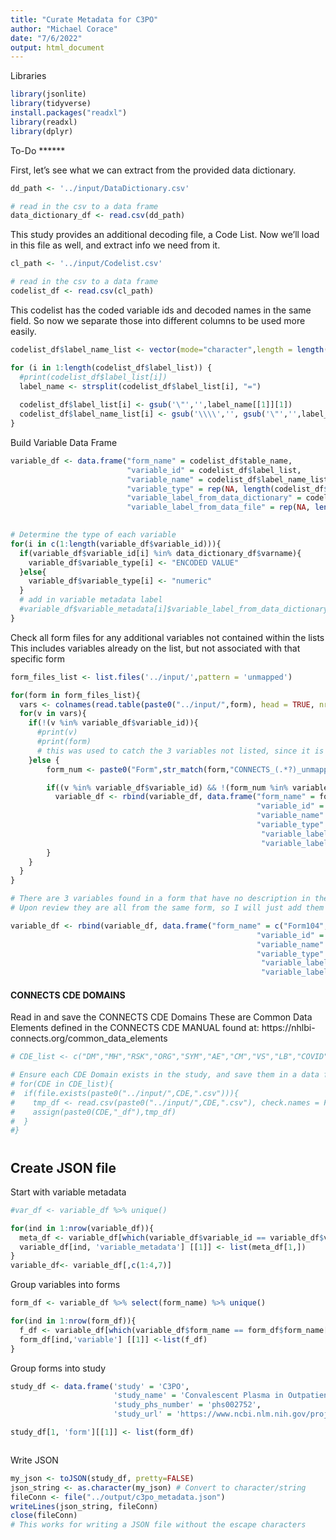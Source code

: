 ```yaml
---
title: "Curate Metadata for C3PO"
author: "Michael Corace"
date: "7/6/2022"
output: html_document
---
```


Libraries
```r
library(jsonlite)
library(tidyverse)
install.packages("readxl")
library(readxl)
library(dplyr)
```
To-Do
******




First, let's see what we can extract from the provided data dictionary.
```r
dd_path <- '../input/DataDictionary.csv'

# read in the csv to a data frame
data_dictionary_df <- read.csv(dd_path)
```

This study provides an additional decoding file, a Code List.
Now we'll load in this file as well, and extract info we need from it.

```r
cl_path <- '../input/Codelist.csv'

# read in the csv to a data frame
codelist_df <- read.csv(cl_path)

```

This codelist has the coded variable ids and decoded names in the same field.
So now we separate those into different columns to be used more easily.

```r

codelist_df$label_name_list <- vector(mode="character",length = length(codelist_df$label_list))

for (i in 1:length(codelist_df$label_list)) {
  #print(codelist_df$label_list[i])
  label_name <- strsplit(codelist_df$label_list[i], "=")
  
  codelist_df$label_list[i] <- gsub('\"','',label_name[[1]][1])
  codelist_df$label_name_list[i] <- gsub('\\\\','', gsub('\"','',label_name[[1]][2]))
}

```


Build Variable Data Frame

```r

variable_df <- data.frame("form_name" = codelist_df$table_name,
                          "variable_id" = codelist_df$label_list,
                          "variable_name" = codelist_df$label_name_list,
                          "variable_type" = rep(NA, length(codelist_df$label_list)),
                          "variable_label_from_data_dictionary" = codelist_df$label_name_list,
                          "variable_label_from_data_file" = rep(NA, length(codelist_df$label_list)))
                          

# Determine the type of each variable
for(i in c(1:length(variable_df$variable_id))){
  if(variable_df$variable_id[i] %in% data_dictionary_df$varname){
    variable_df$variable_type[i] <- "ENCODED VALUE"
  }else{
    variable_df$variable_type[i] <- "numeric"
  }
  # add in variable metadata label
  #variable_df$variable_metadata[i]$variable_label_from_data_dictionary <- variable_df$variable_name[i]
}

```


Check all form files for any additional variables not contained within the lists
This includes variables already on the list, but not associated with that specific form
```r
form_files_list <- list.files('../input/',pattern = 'unmapped')

for(form in form_files_list){
  vars <- colnames(read.table(paste0("../input/",form), head = TRUE, nrows=1, sep=",")[-1,])
  for(v in vars){
    if(!(v %in% variable_df$variable_id)){
      #print(v)
      #print(form)
      # this was used to catch the 3 variables not listed, since it is a small number I just added them in manually
    }else {
        form_num <- paste0("Form",str_match(form,"CONNECTS_(.*?)_unmapped\\.csv")[,2])

        if((v %in% variable_df$variable_id) && !(form_num %in% variable_df$form_name[which(variable_df$variable_id == v)] )){
          variable_df <- rbind(variable_df, data.frame("form_name" = form_num,
                                                       "variable_id" = v,
                                                       "variable_name" = variable_df$variable_name[which(variable_df$variable_id == v)][1],
                                                       "variable_type" = variable_df$variable_type[which(variable_df$variable_id == v)][1],
                                                        "variable_label_from_data_dictionary" = variable_df$variable_label_from_data_dictionary[which(variable_df$variable_id == v)][1],
                                                        "variable_label_from_data_file" = NA))
        }
    }
  }
}

# There are 3 variables found in a form that have no description in the codelist or data dictionary
# Upon review they are all from the same form, so I will just add them manually here

variable_df <- rbind(variable_df, data.frame("form_name" = c("Form104","Form104","Form104"),
                                                       "variable_id" = c("zCRFID","socname","ptname"),
                                                       "variable_name" = c("zCRFID","socname","ptname"),
                                                       "variable_type" = c("numeric","string","string"),
                                                        "variable_label_from_data_dictionary" = c(NA,NA,NA),
                                                        "variable_label_from_data_file" = c("zCRFID","socname","ptname")))

```


#### CONNECTS CDE DOMAINS ####
Read in and save the CONNECTS CDE Domains
These are Common Data Elements defined in the CONNECTS CDE MANUAL found at: https://nhlbi-connects.org/common_data_elements

```r

# CDE_list <- c("DM","MH","RSK","ORG","SYM","AE","CM","VS","LB","COVID","VAC","DS","DS","INT","HO")

# Ensure each CDE Domain exists in the study, and save them in a data frame
# for(CDE in CDE_list){
#  if(file.exists(paste0("../input/",CDE,".csv"))){
#    tmp_df <- read.csv(paste0("../input/",CDE,".csv"), check.names = F)
#    assign(paste0(CDE,"_df"),tmp_df)
#  }
#}


```
#


## Create JSON file

Start with variable metadata
```r
#var_df <- variable_df %>% unique() 

for(ind in 1:nrow(variable_df)){
  meta_df <- variable_df[which(variable_df$variable_id == variable_df$variable_id[ind]),5:6]
  variable_df[ind, 'variable_metadata'] [[1]] <- list(meta_df[1,])
}
variable_df<- variable_df[,c(1:4,7)]
```

Group variables into forms
```r
form_df <- variable_df %>% select(form_name) %>% unique()

for(ind in 1:nrow(form_df)){
  f_df <- variable_df[which(variable_df$form_name == form_df$form_name[ind]),c(2:5)]
  form_df[ind,'variable'] [[1]] <-list(f_df)
}
```



Group forms into study
```r
study_df <- data.frame('study' = 'C3PO', 
                       'study_name' = 'Convalescent Plasma in Outpatients With COVID-19 (C3PO)',
                       'study_phs_number' = 'phs002752', 
                       'study_url' = 'https://www.ncbi.nlm.nih.gov/projects/gap/cgi-bin/study.cgi?study_id=phs002752.v1.p1')

study_df[1, 'form'][[1]] <- list(form_df)



```

Write JSON

```r
my_json <- toJSON(study_df, pretty=FALSE)
json_string <- as.character(my_json) # Convert to character/string
fileConn <- file("../output/c3po_metadata.json")
writeLines(json_string, fileConn)
close(fileConn)
# This works for writing a JSON file without the escape characters
```

